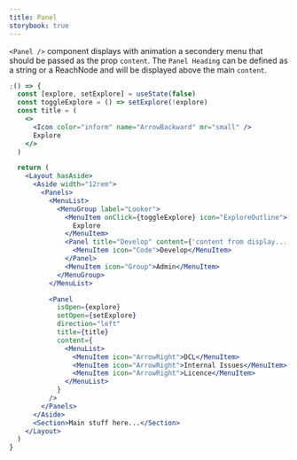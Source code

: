 ```yaml
---
title: Panel
storybook: true
---
```


`<Panel />` component displays with animation a secondery menu that should be
passed as the prop `content`. The `Panel Heading` can be defined as a string or
a ReachNode and will be displayed above the main `content`.

```jsx
;() => {
  const [explore, setExplore] = useState(false)
  const toggleExplore = () => setExplore(!explore)
  const title = (
    <>
      <Icon color="inform" name="ArrowBackward" mr="small" />
      Explore
    </>
  )

  return (
    <Layout hasAside>
      <Aside width="12rem">
        <Panels>
          <MenuList>
            <MenuGroup label="Looker">
              <MenuItem onClick={toggleExplore} icon="ExploreOutline">
                Explore
              </MenuItem>
              <Panel title="Develop" content={'content from display...'}>
                <MenuItem icon="Code">Develop</MenuItem>
              </Panel>
              <MenuItem icon="Group">Admin</MenuItem>
            </MenuGroup>
          </MenuList>

          <Panel
            isOpen={explore}
            setOpen={setExplore}
            direction="left"
            title={title}
            content={
              <MenuList>
                <MenuItem icon="ArrowRight">DCL</MenuItem>
                <MenuItem icon="ArrowRight">Internal Issues</MenuItem>
                <MenuItem icon="ArrowRight">Licence</MenuItem>
              </MenuList>
            }
          />
        </Panels>
      </Aside>
      <Section>Main stuff here...</Section>
    </Layout>
  )
}
```
